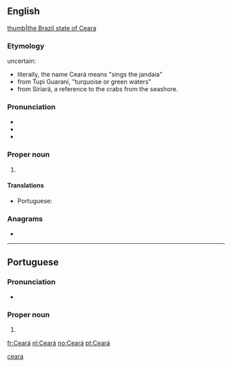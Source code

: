 {{also|ceară}}
==English==
{{wikipedia}}
[[file:Brazil State Ceara.svg|thumb|the Brazil state of Ceara]]

===Etymology===
uncertain:
* literally, the name Ceará means "sings the jandaia"
* from Tupi Guaraní, "turquoise or green waters"
* from Siriará, a reference to the crabs from the seashore.

===Pronunciation===
* {{IPA|/si.aˈɾa/|lang=pt}}
* {{hyphenation|Ce|a|rá|lang=pt}}
* {{rhymes|a|lang=pt}}

===Proper noun===
{{en-proper noun}}

# {{place:Brazil/state|en|capital=Fortaleza|region=Northeast Region}}

====Translations====
{{trans-top|state in north-eastern Brazil}}
* Portuguese: {{t+|pt|Ceará|m}}
{{trans-mid}}
{{trans-bottom}}

===Anagrams===
* {{l|en|areca}}

[[Category:English terms spelled with Á|ceara]]

----

==Portuguese==

===Pronunciation===
* {{a|Brazil}} {{IPA|/ˌse.a.ˈɾa/|lang=pt}}

===Proper noun===
{{pt-proper noun|m}}

# {{place:Brazil/state|pt|capital=Fortaleza|region=Northeast Region}}

[[fr:Ceará]]
[[nl:Ceará]]
[[no:Ceará]]
[[pt:Ceará]]